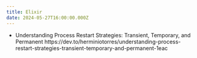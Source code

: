 ```yaml
---
title: Elixir
date: 2024-05-27T16:00:00.000Z
---
```


* Understanding Process Restart Strategies: Transient, Temporary, and Permanent https\://dev.to/herminiotorres/understanding-process-restart-strategies-transient-temporary-and-permanent-1eac
